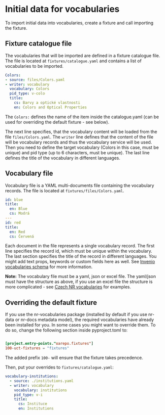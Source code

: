 
# Initial data for vocabularies <Difficulty level="easy" />

To import initial data into vocabularies, create a fixture and call importing the fixture.

## Fixture catalogue file

The vocabularies that will be imported are defined in a fixture catalogue file. The file is located at
`fixtures/catalogue.yaml` and contains a list of vocabularies to be imported.

```yaml
Colors:
- source: files/Colors.yaml
- writer: vocabulary
  vocabulary: Colors
  pid_type: v-colo
  title:
    cs: Barvy a optické vlastnosti
    en: Colors and Optical Properties
```

The `Colors:` defines the name of the item inside the catalogue.yaml (can be used for overriding the default fixture - see below).

The next line specifies, that the vocabulary content will be loaded from the file `files/Colors.yaml`. The `writer` line
defines that the content of the file will be vocabulary records and thus the vocabulary service will be used.
Then you need to define the target vocabulary (Colors in this case, must be unique) and pid type
(up to 6 characters, must be unique). The last line defines the title of the vocabulary in different languages.

## Vocabulary file

Vocabulary file is a YAML multi-documents file containing the vocabulary records. The file is located at `fixtures/files/Colors.yaml`.

```yaml
id: blue
title:
  en: Blue
  cs: Modrá
---
id: red
title:
  en: Red
  cs: Červená
```

Each document in the file represents a single vocabulary record. The first line specifies the record id, which must be unique
within the vocabulary. The last section specifies the title of the record in different languages. You might add text props,
keywords or custom fields here as well.
See [Invenio vocabularies schema](https://github.com/inveniosoftware/invenio-vocabularies/blob/master/invenio_vocabularies/records/jsonschemas/vocabularies/vocabulary-v1.0.0.json)
for more information.

**Note:** The vocabulary file must be a yaml, json or excel file. The yaml/json must have the structure as above,
if you use an excel file the structure is more complicated - see [Czech NR vocabularies](https://github.com/Narodni-repozitar/nr-vocabularies/tree/main/nr_vocabularies/fixtures)
for examples.

## Overriding the default fixture

If you use the nr-vocabularies package (installed by default if you use nr-data or nr-docs metadata model),
the required vocabularies have already been installed for you. In some cases you might want to override them.
To do so, change the following section inside pyproject.toml to:

```toml

[project.entry-points."oarepo.fixtures"]
100-uct-fixtures = "fixtures"
```

The added prefix `100-` will ensure that the fixture takes precedence.

Then, put your overrides to `fixtures/catalogue.yaml`:

```yaml
vocabulary-institutions:
  - source: ./institutions.yaml
  - writer: vocabulary
    vocabulary: institutions
    pid_type: v-i
    title:
      cs: Instituce
      en: Institutions
```

